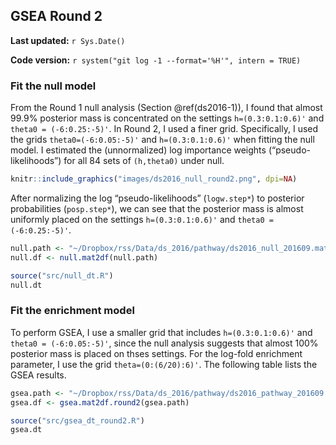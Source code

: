 ## GSEA Round 2 {#ds2016-2}

**Last updated:** `r Sys.Date()`

**Code version:** `r system("git log -1 --format='%H'", intern = TRUE)`

### Fit the null model

From the Round 1 null analysis (Section \@ref(ds2016-1)), I found that almost 99.9% posterior mass is concentrated on the settings `h=(0.3:0.1:0.6)'` and `theta0 = (-6:0.25:-5)'`. In Round 2, I used a finer grid. Specifically, I used the grids `theta0=(-6:0.05:-5)'` and `h=(0.3:0.1:0.6)'` when fitting the null model. I estimated the (unnormalized) log importance weights ("pseudo-likelihoods") for all 84 sets of `(h,theta0)` under null. 

```r
knitr::include_graphics("images/ds2016_null_round2.png", dpi=NA)
```

After normalizing the log "pseudo-likelihoods" (`logw.step*`) to posterior probabilities (`posp.step*`), we can see that the posterior mass is almost uniformly placed on the settings `h=(0.3:0.1:0.6)'` and `theta0 = (-6:0.25:-5)'`.
```r
null.path <- "~/Dropbox/rss/Data/ds_2016/pathway/ds2016_null_201609.mat"
null.df <- null.mat2df(null.path)
```

```r
source("src/null_dt.R")
null.dt
```

### Fit the enrichment model

To perform GSEA, I use a smaller grid that includes `h=(0.3:0.1:0.6)'` and `theta0 = (-6:0.05:-5)'`, since the null analysis suggests that almost 100% posterior mass is placed on thses settings. For the log-fold enrichment parameter, I use the grid `theta=(0:(6/20):6)'`. The following table lists the GSEA results. 
```r
gsea.path <- "~/Dropbox/rss/Data/ds_2016/pathway/ds2016_pathway_201609.mat"
gsea.df <- gsea.mat2df.round2(gsea.path) 
```

```r
source("src/gsea_dt_round2.R")
gsea.dt
```